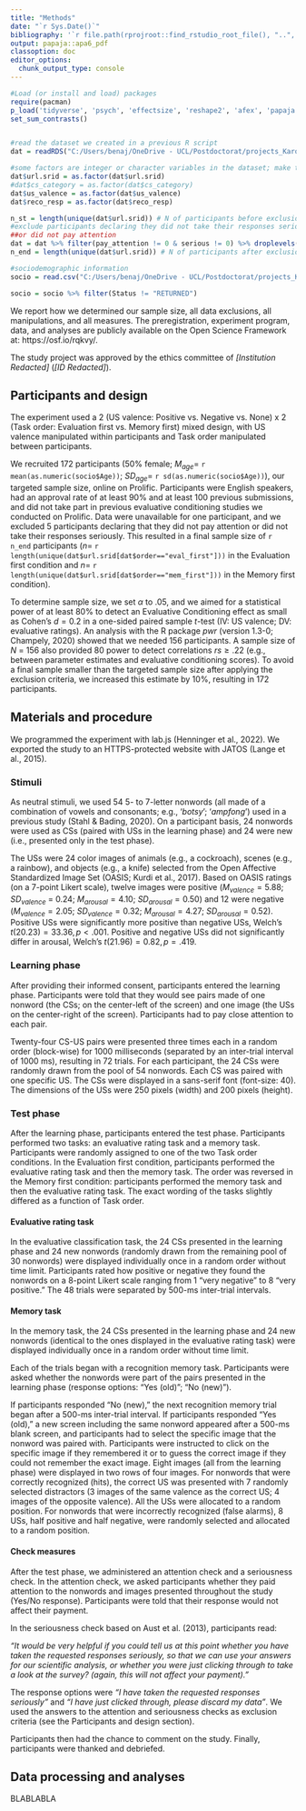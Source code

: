 ```yaml
---
title: "Methods"
date: "`r Sys.Date()`"
bibliography: '`r file.path(rprojroot::find_rstudio_root_file(), "..", "methexp.bib")`'
output: papaja::apa6_pdf
classoption: doc
editor_options:
  chunk_output_type: console
---
```



```r
#Load (or install and load) packages
require(pacman)
p_load('tidyverse', 'psych', 'effectsize', 'reshape2', 'afex', 'papaja', 'kableExtra', 'MPTinR', 'TreeBUGS', 'emmeans', 'lme4', 'ggeffects') 
set_sum_contrasts()


#read the dataset we created in a previous R script
dat = readRDS("C:/Users/benaj/OneDrive - UCL/Postdoctorat/projects_Karoline/exp2/write_manuscript/Fuzzy-EC/Paper/data/data_wsw2.RDS")

#some factors are integer or character variables in the dataset; make them factors
dat$url.srid = as.factor(dat$url.srid)
#dat$cs_category = as.factor(dat$cs_category)
dat$us_valence = as.factor(dat$us_valence)
dat$reco_resp = as.factor(dat$reco_resp)

n_st = length(unique(dat$url.srid)) # N of participants before exclusion, 171
#exclude participants declaring they did not take their responses seriously
##or did not pay attention
dat = dat %>% filter(pay_attention != 0 & serious != 0) %>% droplevels() #drop level to remove excluded ppts
n_end = length(unique(dat$url.srid)) # N of participants after exclusion, 166; 5 participants excluded

#sociodemographic information
socio = read.csv("C:/Users/benaj/OneDrive - UCL/Postdoctorat/projects_Karoline/exp2/write_manuscript/Fuzzy-EC/Paper/data/sociodemo.csv")

socio = socio %>% filter(Status != "RETURNED")
```

We report how we determined our sample size, all data exclusions, all manipulations, and all measures. The preregistration, experiment program, data, and analyses are publicly available on the Open Science Framework at: https://osf.io/rqkvy/.

The study project was approved by the ethics committee of *[Institution Redacted]* (*[ID Redacted]*).

## Participants and design

The experiment used a 2 (US valence: Positive vs. Negative vs. None) x 2 (Task order: Evaluation first vs. Memory first) mixed design, with US valence manipulated within participants and Task order manipulated between participants.

We recruited 172 participants (50$\%$ female; $M_{age} =$ `r mean(as.numeric(socio$Age))`; $SD_{age} =$ `r sd(as.numeric(socio$Age))`), our targeted sample size, online on Prolific. Participants were English speakers, had an approval rate of at least 90% and at least 100 previous submissions, and did not take part in previous evaluative conditioning studies we conducted on Prolific. Data were unavailable for one participant, and we excluded 5 participants declaring that they did not pay attention or did not take their responses seriously. This resulted in a final sample size of `r n_end` participants ($n =$ `r length(unique(dat$url.srid[dat$order=="eval_first"]))` in the Evaluation first condition and $n =$ `r length(unique(dat$url.srid[dat$order=="mem_first"]))` in the Memory first condition).

To determine sample size, we set $\alpha$ to .05, and we aimed for a statistical power of at least $80\%$ to detect an Evaluative Conditioning effect as small as Cohen's $d = 0.2$ in a one-sided paired sample *t*-test (IV: US valence; DV: evaluative ratings). An analysis with the R package *pwr* (version 1.3-0; Champely, 2020) showed that we needed 156 participants. A sample size of *N* = 156 also provided $80%$ power to detect correlations $rs \geq .22$ (e.g., between parameter estimates and evaluative conditioning scores). To avoid a final sample smaller than the targeted sample size after applying the exclusion criteria, we increased this estimate by 10%, resulting in 172 participants.

## Materials and procedure 

We programmed the experiment with lab.js (Henninger et al., 2022). We exported the study to an HTTPS-protected website with JATOS (Lange et al., 2015).

### Stimuli

As neutral stimuli, we used 54 5- to 7-letter nonwords (all made of a combination of vowels and consonants; e.g., ‘*botsy*’; ‘*ampfong*’) used in a previous study (Stahl & Bading, 2020). On a participant basis, 24 nonwords were used as CSs (paired with USs in the learning phase) and 24 were new (i.e., presented only in the test phase).

The USs were 24 color images of animals (e.g., a cockroach), scenes (e.g., a rainbow), and objects (e.g., a knife) selected from the Open Affective Standardized Image Set (OASIS; Kurdi et al., 2017). Based on OASIS ratings (on a 7-point Likert scale), twelve images were positive ($M_{valence} = 5.88$; $SD_{valence}$ = 0.24; $M_{arousal} = 4.10$; $SD_{arousal} = 0.50$) and 12 were negative ($M_{valence} = 2.05$; $SD_{valence} = 0.32$; $M_{arousal} = 4.27$; $SD_{arousal} = 0.52$). Positive USs were significantly more positive than negative USs, Welch’s $t(20.23) = 33.36, p < .001$. Positive and negative USs did not significantly differ in arousal, Welch’s $t(21.96) = 0.82, p = .419$. 

### Learning phase

After providing their informed consent, participants entered the learning phase. Participants were told that they would see pairs made of one nonword (the CSs; on the center-left of the screen) and one image (the USs on the center-right of the screen). Participants had to pay close attention to each pair. 

Twenty-four CS-US pairs were presented three times each in a random order (block-wise) for 1000 milliseconds (separated by an inter-trial interval of 1000 ms), resulting in 72 trials. For each participant, the 24 CSs were randomly drawn from the pool of 54 nonwords. Each CS was paired with one specific US. The CSs were displayed in a sans-serif font (font-size: 40). The dimensions of the USs were 250 pixels (width) and 200 pixels (height). 

### Test phase

After the learning phase, participants entered the test phase. Participants performed two tasks: an evaluative rating task and a memory task. Participants were randomly assigned to one of the two Task order conditions. In the Evaluation first condition, participants performed the evaluative rating task and then the memory task. The order was reversed in the Memory first condition: participants performed the memory task and then the evaluative rating task. The exact wording of the tasks slightly differed as a function of Task order.

#### Evaluative rating task

In the evaluative classification task, the 24 CSs presented in the learning phase and 24 new nonwords (randomly drawn from the remaining pool of 30 nonwords) were displayed individually once in a random order without time limit. Participants rated how positive or negative they found the nonwords on a 8-point Likert scale ranging from 1 "very negative" to 8 "very positive." The 48 trials were separated by 500-ms inter-trial intervals.

#### Memory task

In the memory task, the 24 CSs presented in the learning phase and 24 new nonwords (identical to the ones displayed in the evaluative rating task) were displayed individually once in a random order without time limit. 

Each of the trials began with a recognition memory task. Participants were asked whether the nonwords were part of the pairs presented in the learning phase (response options: "Yes (old)"; "No (new)"). 

If participants responded "No (new)," the next recognition memory trial began after a 500-ms inter-trial interval. If participants responded "Yes (old)," a new screen including the same nonword appeared after a 500-ms blank screen, and participants had to select the specific image that the nonword was paired with. Participants were instructed to click on the specific image if they remembered it or to guess the correct image if they could not remember the exact image. Eight images (all from the learning phase) were displayed in two rows of four images. For nonwords that were correctly recognized (hits), the correct US was presented with 7 randomly selected distractors (3 images of the same valence as the correct US; 4 images of the opposite valence). All the USs were allocated to a random position. For nonwords that were incorrectly recognized (false alarms), 8 USs, half positive and half negative, were randomly selected and allocated to a random position. 

#### Check measures

After the test phase, we administered an attention check and a seriousness check. In the attention check, we asked participants whether they paid attention to the nonwords and images presented throughout the study (Yes/No response). Participants were told that their response would not affect their payment. 

In the seriousness check based on Aust et al. (2013), participants read:

*"It would be very helpful if you could tell us at this point whether you have taken the requested responses seriously, so that we can use your answers for our scientific analysis, or whether you were just clicking through to take a look at the survey? (again, this will not affect your payment)."*

The response options were *"I have taken the requested responses seriously"* and *"I have just clicked through, please discard my data"*. We used the answers to the attention and seriousness checks as exclusion criteria (see the Participants and design section).

Participants then had the chance to comment on the study. Finally, participants were thanked and debriefed.

## Data processing and analyses

BLABLABLA